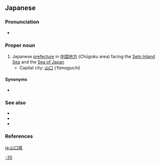 ==Japanese==
{{ja-kanjitab|やま|くち|けん|k2=ぐち}}
{{wikipedia|Yamaguchi Prefecture}}
{{wikipedia|lang=ja}}

===Pronunciation===
* {{ja-pron|やまぐちけん|acc=4|acc_ref=NHK}}

===Proper noun===
{{ja-pos|proper|やまぐちけん|kyu=山口縣}}

# Japanese [[prefecture]] in [[中国地方]] (''Chūgoku'' area) facing the [[Seto Inland Sea]] and the [[Sea of Japan]]
#* Capital city: [[山口]] (''Yamaguchi'')

====Synonyms====
* {{ja-r|防長|^ぼうちょう}}

===See also===
* {{ja-r|周防|^すおう}}
* {{ja-r|長門|^ながと}}
* {{list:prefectures of Japan/ja}}

===References===
<references/>

[[Category:ja:Prefectures of Japan|-35]]

[[ja:山口県]]